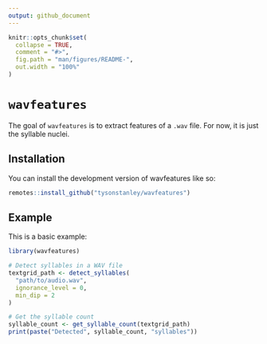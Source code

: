 ```yaml
---
output: github_document
---
```


<!-- README.md is generated from README.Rmd. Please edit that file -->

```r
knitr::opts_chunk$set(
  collapse = TRUE,
  comment = "#>",
  fig.path = "man/figures/README-",
  out.width = "100%"
)
```

# `wavfeatures`

<!-- badges: start -->
<!-- badges: end -->

The goal of `wavfeatures` is to extract features of a `.wav` file. For now, it is just the syllable nuclei.

## Installation

You can install the development version of wavfeatures like so:

``` r
remotes::install_github("tysonstanley/wavfeatures")
```

## Example

This is a basic example:

```r
library(wavfeatures)

# Detect syllables in a WAV file
textgrid_path <- detect_syllables(
  "path/to/audio.wav",
  ignorance_level = 0,
  min_dip = 2
)

# Get the syllable count
syllable_count <- get_syllable_count(textgrid_path)
print(paste("Detected", syllable_count, "syllables"))
```
